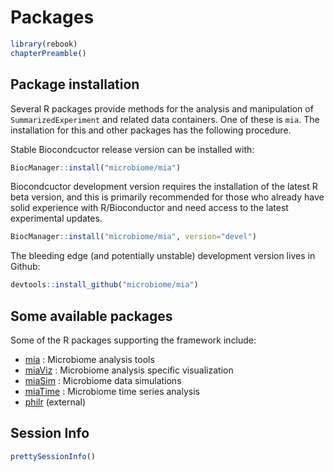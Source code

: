 # Packages {#packages}


```r
library(rebook)
chapterPreamble()
```


## Package installation

Several R packages provide methods for the analysis and manipulation
of `SummarizedExperiment` and related data containers. One of these is
`mia`. The installation for this and other packages has the following
procedure.

Stable Biocondcuctor release version can be installed with:

```r
BiocManager::install("microbiome/mia")
```

Biocondcuctor development version requires the installation of the
latest R beta version, and this is primarily recommended for those who
already have solid experience with R/Bioconductor and need access to
the latest experimental updates.

```r
BiocManager::install("microbiome/mia", version="devel")
```

The bleeding edge (and potentially unstable) development version lives
in Github:

```r
devtools::install_github("microbiome/mia")
```



## Some available packages

Some of the R packages supporting the framework include:

- [mia](microbiome.github.io/mia) : Microbiome analysis tools   
- [miaViz](microbiome.github.io/miaViz) : Microbiome analysis specific visualization
- [miaSim](microbiome.github.io/miaSim) : Microbiome data simulations
- [miaTime](microbiome.github.io/miaTime) : Microbiome time series analysis
- [philr](http://bioconductor.org/packages/devel/bioc/html/philr.html) (external)




## Session Info {-}

```r
prettySessionInfo()
```
